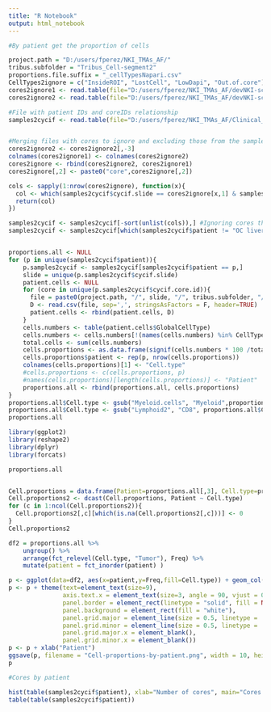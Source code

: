 ---
title: "R Notebook"
output: html_notebook
---

```{r}
#By patient get the proportion of cells

project.path = "D:/users/fperez/NKI_TMAs_AF/"
tribus.subfolder = "Tribus_Cell-segment2"
proportions.file.suffix = "_cellTypesNapari.csv"
CellTypes2ignore = c("InsideROI", "LostCell", "LowDapi", "Out.of.core")
cores2ignore1 <- read.table(file="D:/users/fperez/NKI_TMAs_AF/devNKI-scripts/Total_cores_to_ignore.csv", sep=",")
cores2ignore2 <- read.table(file="D:/users/fperez/NKI_TMAs_AF/devNKI-scripts/Total_extra-cores_to_ignore.csv", sep = ",", header = TRUE)

#File with patient IDs and coreIDs relationship
samples2cycif <- read.table(file="D:/users/fperez/NKI_TMAs_AF/Clinical_intersection/All-slides_cycif2samples.txt", sep = "\t", header = TRUE)


#Merging files with cores to ignore and excluding those from the samples2cycif table
cores2ignore2 <- cores2ignore2[,-3]
colnames(cores2ignore1) <- colnames(cores2ignore2)
cores2ignore <- rbind(cores2ignore2, cores2ignore1)
cores2ignore[,2] <- paste0("core",cores2ignore[,2])

cols <- sapply(1:nrow(cores2ignore), function(x){
  col <- which(samples2cycif$cycif.slide == cores2ignore[x,1] & samples2cycif$cycif.core.id == cores2ignore[x,2])
  return(col)
})

samples2cycif <- samples2cycif[-sort(unlist(cols)),] #Ignoring cores that do not passed QC
samples2cycif <- samples2cycif[which(samples2cycif$patient != "OC liver"),] #Ignoring control samples


proportions.all <- NULL
for (p in unique(samples2cycif$patient)){
    p.samples2cycif <- samples2cycif[samples2cycif$patient == p,]
    slide = unique(p.samples2cycif$cycif.slide)
    patient.cells <- NULL
    for (core in unique(p.samples2cycif$cycif.core.id)){
      file = paste0(project.path, "/", slide, "/", tribus.subfolder, "/", core, proportions.file.suffix)
      D <- read.csv(file, sep=',', stringsAsFactors = F, header=TRUE)
      patient.cells <- rbind(patient.cells, D)
    }
    cells.numbers <- table(patient.cells$GlobalCellType)
    cells.numbers <- cells.numbers[!(names(cells.numbers) %in% CellTypes2ignore)] #Ignoring non-cells
    total.cells <- sum(cells.numbers)
    cells.proportions <- as.data.frame(signif(cells.numbers * 100 /total.cells,2))
    cells.proportions$patient <- rep(p, nrow(cells.proportions))
    colnames(cells.proportions)[1] <- "Cell.type"
    #cells.proportions <- c(cells.proportions, p)
    #names(cells.proportions)[length(cells.proportions)] <- "Patient"
    proportions.all <- rbind(proportions.all, cells.proportions)
}
proportions.all$Cell.type <- gsub("Myeloid.cells", "Myeloid",proportions.all$Cell.type)
proportions.all$Cell.type <- gsub("Lymphoid2", "CD8", proportions.all$Cell.type)
proportions.all
```

```{r}
library(ggplot2)
library(reshape2)
library(dplyr)
library(forcats)

proportions.all


Cell.proportions = data.frame(Patient=proportions.all[,3], Cell.type=proportions.all[,1], values=proportions.all[,2])
Cell.proportions2 <- dcast(Cell.proportions, Patient ~ Cell.type)
for (c in 1:ncol(Cell.proportions2)){
  Cell.proportions2[,c][which(is.na(Cell.proportions2[,c]))] <- 0
}
Cell.proportions2
```



```{r}

df2 = proportions.all %>% 
    ungroup() %>%
    arrange(fct_relevel(Cell.type, "Tumor"), Freq) %>%
    mutate(patient = fct_inorder(patient) )

p <- ggplot(data=df2, aes(x=patient,y=Freq,fill=Cell.type)) + geom_col(position = position_stack(reverse = TRUE))
p <- p + theme(text=element_text(size=9),
               axis.text.x = element_text(size=3, angle = 90, vjust = 0.5, hjust=1),
               panel.border = element_rect(linetype = "solid", fill = NA),
               panel.background = element_rect(fill = "white"),
               panel.grid.major = element_line(size = 0.5, linetype = 'solid', colour = "lightgrey"),
               panel.grid.minor = element_line(size = 0.5, linetype = 'solid', colour = "lightgrey"),
               panel.grid.major.x = element_blank(),
               panel.grid.minor.x = element_blank())
p <- p + xlab("Patient")
ggsave(p, filename = "Cell-proportions-by-patient.png", width = 10, height = 7)
p

```


```{r}
#Cores by patient

hist(table(samples2cycif$patient), xlab="Number of cores", main="Cores by patient", ylab="Number of patients")
table(table(samples2cycif$patient))
```


